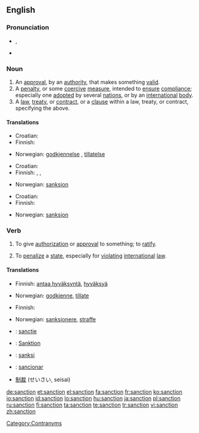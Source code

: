 {{wikipedia}}
==English==

===Pronunciation===
*{{IPA|/ˈsæŋkʃən/}}, {{SAMPA|/"s{NkS@n/}}
*{{audio|en-us-sanction.ogg|Audio (US)}}

===Noun===
{{en-noun}}

# An [[approval]], by an [[authority]], that makes something [[valid]].
# A [[penalty]], or some [[coercive]] [[measure]], intended to [[ensure]] [[compliance]]; especially one [[adopted]] by several [[nation]]s, or by an [[international]] [[body]].
# A [[law]], [[treaty]], or [[contract]], or a [[clause]] within a law, treaty, or contract, specifying the above.

====Translations====
{{trans-top|approval, by an authority, that makes something valid}}
* Croatian: {{t-|hr|sankcija|f}}
* Finnish: {{t-|fi|hyväksyntä}}
{{trans-mid}}
* Norwegian: [[godkjennelse]] {{m}}, [[tillatelse]] {{m}}
{{trans-bottom}}

{{trans-top|penalty, coercive measure}}
* Croatian: {{t-|hr|sankcija|f}}
* Finnish: {{t-|fi|seuraamus}}, {{t+|fi|sanktio}}, {{t-|fi|pakote}}
{{trans-mid}}
* Norwegian: [[sanksjon]] {{m}}
{{trans-bottom}}

{{trans-top|stipulation specifying the above}}
* Croatian: {{t-|hr|sankcija|f}}
* Finnish: {{t+|fi|säännös}}
{{trans-mid}}
* Norwegian: [[sanksjon]] {{m}}
{{trans-bottom}}

===Verb===
{{en-verb}}
# {{transitive}} To give [[authorization]] or [[approval]] to something; to [[ratify]].
# {{transitive}} To [[penalize]] a [[state]], especially for [[violating]] [[international]] [[law]].

====Translations====
{{trans-top|To give authorization or approval to something; to ratify}}
* Finnish: [[antaa hyväksyntä]], [[hyväksyä]]
{{trans-mid}}
* Norwegian: [[godkjenne]], [[tillate]]
{{trans-bottom}}

{{trans-top|To penalize a state, especially for violating international law}}
* Finnish: {{t-|fi|sanktioida}}
{{trans-mid}}
* Norwegian: [[sanksjonere]], [[straffe]]
{{trans-bottom}}

{{checktrans-top}}
* {{ttbc|Dutch}}: [[sanctie]]
* {{ttbc|German}}: [[Sanktion]]
* {{ttbc|Indonesian}}: [[sanksi]]
* {{ttbc|Spanish}}: [[sancionar]]
* {{ttbc|Japanese}} [[制裁]] (せいさい, seisai)
{{trans-bottom}}

[[Category:Contranyms]]

[[de:sanction]]
[[et:sanction]]
[[el:sanction]]
[[fa:sanction]]
[[fr:sanction]]
[[ko:sanction]]
[[io:sanction]]
[[id:sanction]]
[[lo:sanction]]
[[hu:sanction]]
[[ja:sanction]]
[[pl:sanction]]
[[ru:sanction]]
[[fi:sanction]]
[[ta:sanction]]
[[te:sanction]]
[[tr:sanction]]
[[vi:sanction]]
[[zh:sanction]]